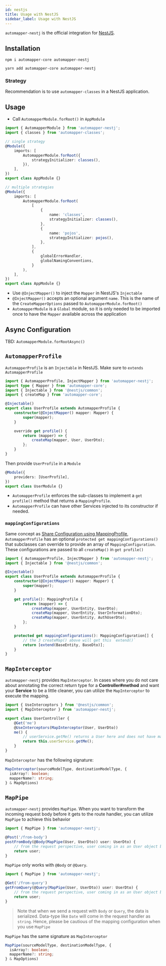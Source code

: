 ```yaml
---
id: nestjs
title: Usage with NestJS
sidebar_label: Usage with NestJS
---
```


`automapper-nestj` is the official integration for [NestJS](https://nestjs.com).

## Installation

```shell
npm i automapper-core automapper-nestj
```

```shell
yarn add automapper-core automapper-nestj
```

### Strategy

Recommendation is to use `automapper-classes` in a NestJS application.

## Usage

-   Call `AutomapperModule.forRoot()` in `AppModule`

```ts
import { AutomapperModule } from 'automapper-nestj';
import { classes } from 'automapper-classes';

// single strategy
@Module({
    imports: [
        AutomapperModule.forRoot({
            strategyInitializer: classes(),
        }),
    ],
})
export class AppModule {}

// multiple strategies
@Module({
    imports: [
        AutomapperModule.forRoot(
            [
                {
                    name: 'classes',
                    strategyInitializer: classes(),
                },
                {
                    name: 'pojos',
                    strategyInitializer: pojos(),
                },
            ],
            {
                globalErrorHandler,
                globalNamingConventions,
            }
        ),
    ],
})
export class AppModule {}
```

-   Use `@InjectMapper()` to inject the `Mapper` in NestJS's `Injectable`
-   `@InjectMapper()` accepts an optional argument `name`. This is the name of the `CreateMapperOptions` passed to `AutomapperModule.forRoot()`
-   `AutomapperModule` is a `Global` module, so it is only needed to be imported once to have the `Mapper` available across the application

## Async Configuration

TBD: `AutomapperModule.forRootAsync()`

## `AutomapperProfile`

`AutomapperProfile` is an `Injectable` in NestJS. Make sure to `extends AutomapperProfile`

```ts
import { AutomapperProfile, InjectMapper } from 'automapper-nestj';
import type { Mapper } from 'automapper-core';
import { Injectable } from '@nestjs/common';
import { createMap } from 'automapper-core';

@Injectable()
export class UserProfile extends AutomapperProfile {
    constructor(@InjectMapper() mapper: Mapper) {
        super(mapper);
    }

    override get profile() {
        return (mapper) => {
            createMap(mapper, User, UserDto);
        };
    }
}
```

Then provide `UserProfile` in a `Module`

```ts
@Module({
    providers: [UserProfile],
})
export class UserModule {}
```

-   `AutomapperProfile` enforces the sub-classes to implement a `get profile()` method that returns a `MappingProfile`.
-   `AutomapperProfile` can have other Services injected to its constructor if needed.

### `mappingConfigurations`

Same concept as [Share Configuration using MappingProfile](./tutorial/mapping-profile#share-mappingconfiguration), `AutomapperProfile` has an optional `protected get mappingConfigurations()` that subclasses can override to provide an array of `MappingConfiguration`. These configurations are passed to all `createMap()` in `get profile()`

```ts
import { AutomapperProfile, InjectMapper } from 'automapper-nestj';
import { Injectable } from '@nestjs/common';

@Injectable()
export class UserProfile extends AutomapperProfile {
    constructor(@InjectMapper() mapper: Mapper) {
        super(mapper);
    }

    get profile(): MappingProfile {
        return (mapper) => {
            createMap(mapper, UserEntity, UserDto);
            createMap(mapper, UserEntity, UserInformationDto);
            createMap(mapper, UserEntity, AuthUserDto);
        };
    }

    protected get mappingConfigurations(): MappingConfiguration[] {
        // the 3 createMap() above will get this `extend()`
        return [extend(BaseEntity, BaseDto)];
    }
}
```

## `MapInterceptor`

`automapper-nestj` provides `MapInterceptor`. In cases where you do not care about annotating the correct return type for a **Controller#method** and want your **Service** to be a little cleaner, you can utilize the `MapInterceptor` to execute the mapping.

```ts
import { UseInterceptors } from '@nestjs/common';
import { MapInterceptor } from 'automapper-nestj';

export class UserController {
    @Get('me')
    @UseInterceptors(MapInterceptor(User, UserDto))
    me() {
        // userService.getMe() returns a User here and does not have mapping logic in it.
        return this.userService.getMe();
    }
}
```

`MapInterceptor` has the following signature:

```ts
MapInterceptor(sourceModelType, destinationModelType, {
  isArray?: boolean;
  mapperName?: string;
} & MapOptions)
```

## `MapPipe`

`automapper-nestj` provides `MapPipe`. When you want to transform the incoming request body before it gets to the route handler, you can utilize `MapPipe` to achieve this behavior

```ts
import { MapPipe } from 'automapper-nestj';

@Post('/from-body')
postFromBody(@Body(MapPipe(User, UserDto)) user: UserDto) {
    // from the request perspective, user coming in as an User object but will be mapped to UserDto with MapPipe
    return user;
}
```

`MapPipe` only works with `@Body` or `@Query`.

```ts
import { MapPipe } from 'automapper-nestj';

@Get('/from-query')
getFromQuery(@Query(MapPipe(User, UserDto)) user: UserDto) {
    // from the request perspective, user coming in as an User object but will be mapped to UserDto with MapPipe
    return user;
}
```

> Note that when we send a request with `Body` or `Query`, the data is serialized. Data-type like `Date` will come in the request handler as `string`. Hence, please be cautious of the mapping configuration when you use `MapPipe`

`MapPipe` has the same signature as `MapInterceptor`

```ts
MapPipe(sourceModelType, destinationModelType, {
  isArray?: boolean;
  mapperName?: string;
} & MapOptions)
```
